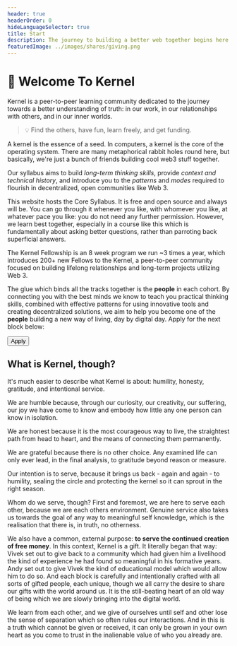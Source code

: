 ```yaml
---
header: true
headerOrder: 0
hideLanguageSelector: true
title: Start
description: The journey to building a better web together begins here.
featuredImage: ../images/shares/giving.png
---
```


# 🌱 Welcome To Kernel

Kernel is a peer-to-peer learning community dedicated to the journey towards a better understanding of truth: in our work, in our relationships with others, and in our inner worlds. 

> 💡 Find the others, have fun, learn freely, and get funding. 

A kernel is the essence of a seed. In computers, a kernel is the core of the operating system. There are many metaphorical rabbit holes round here, but basically, we're just a bunch of friends building cool web3 stuff together.

Our syllabus aims to build *long-term thinking skills*, provide *context and technical history*, and introduce you to the *patterns* and *modes* required to flourish in decentralized, open communities like Web 3.

This website hosts the Core Syllabus. It is free and open source and always will be. You can go through it whenever you like, with whomever you like, at whatever pace you like: you do not need any further permission. However, we learn best together, especially in a course like this which is fundamentally about asking better questions, rather than parroting back superficial answers.

The Kernel Fellowship is an 8 week program we run ~3 times a year, which introduces 200+ new Fellows to the Kernel, a peer-to-peer community focused on building lifelong relationships and long-term projects utilizing Web 3. 

The glue which binds all the tracks together is the **people** in each cohort. By connecting you with the best minds we know to teach you practical thinking skills, combined with effective patterns for using innovative tools and creating decentralized solutions, we aim to help you become one of the **people** building a new way of living, day by digital day. Apply for the next block below:

<Button to="https://apply.kernel.community">Apply</Button>

## What is Kernel, though?

It's much easier to describe what Kernel is about: humility, honesty, gratitude, and intentional service.

<Process>

We are humble because, through our curiosity, our creativity, our suffering, our joy we have come to know and embody how little any one person can know in isolation.

We are honest because it is the most courageous way to live, the straightest path from head to heart, and the means of connecting them permanently.

We are grateful because there is no other choice. Any examined life can only ever lead, in the final analysis, to gratitude beyond reason or measure.

Our intention is to serve, because it brings us back - again and again - to humility, sealing the circle and protecting the kernel so it can sprout in the right season.

</Process>

Whom do we serve, though? First and foremost, we are here to serve each other, because we are each others environment. Genuine service also takes us towards the goal of any way to meaningful self knowledge, which is the realisation that there is, in truth, no otherness. 

We also have a common, external purpose: **to serve the continued creation of free money**. In this context, Kernel is a gift. It literally began that way: Vivek set out to give back to a community which had given him a livelihood the kind of experience he had found so meaningful in his formative years. Andy set out to give Vivek the kind of educational model which would allow him to do so. And each block is carefully and intentionally crafted with all sorts of gifted people, each unique, though we all carry the desire to share our gifts with the world around us. It is the still-beating heart of an old way of being which we are slowly bringing into the digital world.

We learn from each other, and we give of ourselves until self and other lose the sense of separation which so often rules our interactions. And in this is a truth which cannot be given or received, it can only be grown in your own heart as you come to trust in the inalienable value of who you already are.